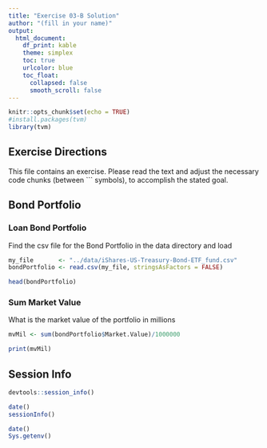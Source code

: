 ```yaml
---
title: "Exercise 03-B Solution"
author: "(fill in your name)"
output:
  html_document:
    df_print: kable
    theme: simplex
    toc: true
    urlcolor: blue
    toc_float:
      collapsed: false
      smooth_scroll: false
---
```


```r
knitr::opts_chunk$set(echo = TRUE)
#install.packages(tvm)
library(tvm)
```

## Exercise Directions

This file contains an exercise.  Please read the text and adjust the necessary code chunks (between \`\`\` symbols), to accomplish the stated goal.

## Bond Portfolio

### Loan Bond Portfolio

Find the csv file for the Bond Portfolio in the data directory and load

```r

my_file       <- "../data/iShares-US-Treasury-Bond-ETF_fund.csv"
bondPortfolio <- read.csv(my_file, stringsAsFactors = FALSE)

head(bondPortfolio)

```


### Sum Market Value

What is the market value of the portfolio in millions

```r

mvMil <- sum(bondPortfolio$Market.Value)/1000000

print(mvMil)
```


## Session Info

```r
devtools::session_info()
```

```r
date()
sessionInfo()
```

```r
date()
Sys.getenv()
```


